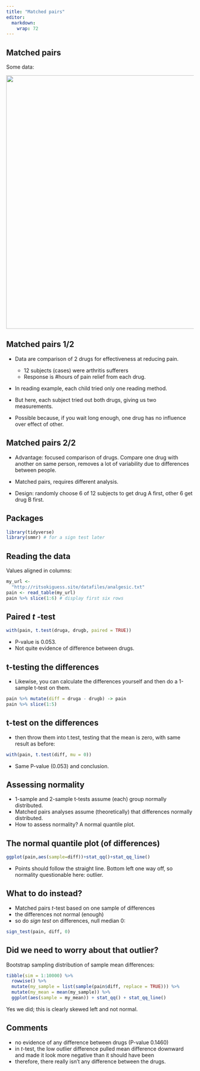 ```yaml
---
title: "Matched pairs"
editor: 
  markdown: 
    wrap: 72
---
```


## Matched pairs

Some data:

![](Screenshot_2019-04-26_13-41-29.png){width="679"}

## Matched pairs 1/2

-   Data are comparison of 2 drugs for effectiveness at reducing pain.

    -   12 subjects (cases) were arthritis sufferers
    -   Response is #hours of pain relief from each drug.

-   In reading example, each child tried only one reading method.

-   But here, each subject tried out both drugs, giving us two
    measurements.

-   Possible because, if you wait long enough, one drug has no influence
    over effect of other.

## Matched pairs 2/2

-   Advantage: focused comparison of drugs. Compare one drug with
    another on same person, removes a lot of variability due to
    differences between people.

-   Matched pairs, requires different analysis.

-   Design: randomly choose 6 of 12 subjects to get drug A first, other
    6 get drug B first.

## Packages

```r
library(tidyverse)
library(smmr) # for a sign test later
```

## Reading the data

Values aligned in columns:

```r
my_url <- 
  "http://ritsokiguess.site/datafiles/analgesic.txt"
pain <- read_table(my_url)
pain %>% slice(1:6) # display first six rows
```

## Paired $t$ -test

```r
with(pain, t.test(druga, drugb, paired = TRUE))
```

-   P-value is 0.053.
-   Not quite evidence of difference between drugs.

## t-testing the differences

-   Likewise, you can calculate the differences yourself and then do a
    1-sample t-test on them.

```r
pain %>% mutate(diff = druga - drugb) -> pain
pain %>% slice(1:5)
```

## t-test on the differences

-   then throw them into t.test, testing that the mean is zero, with
    same result as before:

```r
with(pain, t.test(diff, mu = 0))
```

-   Same P-value (0.053) and conclusion.

## Assessing normality

-   1-sample and 2-sample t-tests assume (each) group normally
    distributed.
-   Matched pairs analyses assume (theoretically) that differences
    normally distributed.
-   How to assess normality? A normal quantile plot.

## The normal quantile plot (of differences)

```r
ggplot(pain,aes(sample=diff))+stat_qq()+stat_qq_line()
```

-   Points should follow the straight line. Bottom left one way off, so
    normality questionable here: outlier.

## What to do instead?

-   Matched pairs $t$-test based on one sample of differences
-   the differences not normal (enough)
-   so do *sign test* on differences, null median 0:

```r
sign_test(pain, diff, 0)
```

## Did we need to worry about that outlier?

Bootstrap sampling distribution of sample mean differences:

```r
tibble(sim = 1:10000) %>% 
  rowwise() %>% 
  mutate(my_sample = list(sample(pain$diff, replace = TRUE))) %>% 
  mutate(my_mean = mean(my_sample)) %>% 
  ggplot(aes(sample = my_mean)) + stat_qq() + stat_qq_line()
```

Yes we did; this is clearly skewed left and not normal.

## Comments

-   no evidence of any difference between drugs (P-value 0.1460)
-   in $t$-test, the low outlier difference pulled mean difference
    downward and made it look more negative than it should have been
-   therefore, there really isn't any difference between the drugs.
